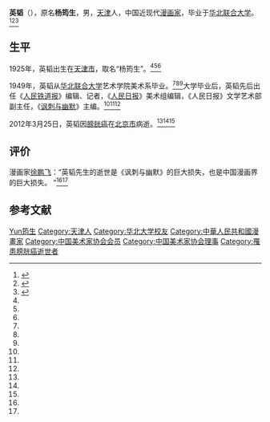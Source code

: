 {{Infobox person
| 图像       = 
| 图像说明   = 
| 姓名       = 英韬
| 英文名     = 
| 本名       = 杨筠生
| 出生日期   = 1925年6月<!--  {{birth date and age|||}} 或 {{birth year and age|}}  -->
| 出生地     = {{CHN-1912}}[[天津市_(中華民國)|天津市]]
| 死亡日期   = {{death date and age|2012|3|25|1925|6}}
| 死亡地     = {{CHN}}[[北京市|北京市]]
| 政党       = 
| 政治运动   = 
| 别名       = 
| 种族       = 汉族
| 母校       = [[华北联合大学|华北联合大学]]
| 职业       = 编辑、记者、漫画家
| 活跃时期   = 
| 组织       = 
| 机构       = 
| 研究领域   = 
| 知名于     = 
| 知名作品   = 《讽刺与幽默》
| 宗教信仰   = 
| 配偶       = <!--{{marriage|姓名|年份}} -->
| 子女       = 
| 父母       = 
| 亲属       = 
| 受影响于   = 
| 影响于     = 
| 获奖       = <!--  {{Awards|award= |year= |title= }} -->
| 网站       = <!-- {{URL| }} -->
}}
'''英韬'''（{{bd|1925年|6月|2012年|3月25日|catIdx=Ying英韬}}），原名'''杨筠生'''，男，[[天津市|天津]]人，中国近现代[[漫画|漫画家]]，毕业于[[华北联合大学|华北联合大学]]。<ref name="fhws">{{cite web |url=http://culture.ifeng.com/whrd/detail_2012_03/28/13494564_0.shtml |title=漫画家英韬逝世享年87岁 曾创办《讽刺与幽默》|accessdate=2012-03-28|date=2012-03-28|work=凤凰网}}</ref><ref name="zhsw">{{cite web |url=http://www.yangtse.com/system/2012/03/28/013032198.shtml |title=漫画家英韬逝世享年87岁 曾创办《讽刺与幽默》|accessdate=2012-03-28 |date=2012-03-28 |work=扬子晚报 |deadurl=yes |archiveurl=https://web.archive.org/web/20160305042133/http://www.yangtse.com/system/2012/03/28/013032198.shtml |archivedate=2016-03-05}}</ref><ref name="mas">{{cite web |url=http://www.chinadaily.com.cn/micro-reading/dzh/2012-03-27/content_5531746.html |title=著名漫画家英韬去世|accessdate=2012-03-28 |date=2012-03-27 |work=中国日报}}{{Dead link|date=2019年5月 |bot=InternetArchiveBot |fix-attempted=yes}}</ref>

== 生平 ==
1925年，英韬出生在[[天津市_(中華民國)|天津市]]，取名“杨筠生”。<ref name="fhws"/><ref name="zhsw"/><ref name="mas"/>

1949年，英韬从[[华北联合大学|华北联合大学]]艺术学院美术系毕业。<ref name="fhws"/><ref name="zhsw"/><ref name="mas"/>大学毕业后，英韬先后出任《[[人民铁道报|人民铁道报]]》编辑、记者，《[[人民日报|人民日报]]》美术组编辑，《人民日报》文学艺术部副主任，《[[讽刺与幽默|讽刺与幽默]]》主编。<ref name="fhws"/><ref name="zhsw"/><ref name="mas"/>

2012年3月25日，英韬因[[膀胱癌|膀胱癌]]在[[北京市|北京市]]病逝。<ref name="fhws"/><ref name="zhsw"/><ref name="mas"/>

== 评价 ==
漫画家[[徐鹏飞|徐鹏飞]]：“英韬先生的逝世是《讽刺与幽默》的巨大损失，也是中国漫画界的巨大损失。 ”<ref name="fhws"/><ref name="zhsw"/>

== 参考文献 ==
{{Reflist}}

{{Navboxes 
| title  = 英韬在[[中国美术家协会|中国美术家协会]]的职务
| list1  =
{{中国美术家协会第三届理事会}}
{{中国美术家协会第四届理事会}}
}}

{{Authority control}}
{{DEFAULTSORT:Yang杨筠生}}
[[Category:杨姓|Yun筠生]]
[[Category:天津人|Category:天津人]]
[[Category:华北大学校友|Category:华北大学校友]]
[[Category:中華人民共和國漫畫家|Category:中華人民共和國漫畫家]]
[[Category:中国美术家协会会员|Category:中国美术家协会会员]]
[[Category:中国美术家协会理事|Category:中国美术家协会理事]]
[[Category:罹患膀胱癌逝世者|Category:罹患膀胱癌逝世者]]
